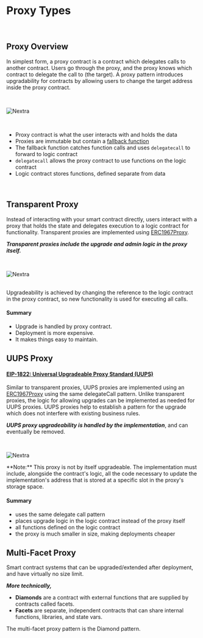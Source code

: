 

# **Proxy Types**
<br/>

## **Proxy Overview**
In simplest form, a proxy contract is a contract which delegates calls to another contract. 
Users go through the proxy, and the proxy knows which contract to delegate the call to (the target).
A proxy pattern introduces upgradability for contracts by allowing users to change the target address inside the proxy contract.

<br/>

![Nextra](../public/proxy1.png)

<br/>

- Proxy contract is what the user interacts with and holds the data
- Proxies are immutable but contain a [fallback function](https://docs.soliditylang.org/en/v0.8.9/contracts.html#fallback-function)
- The fallback function catches function calls and uses `delegatecall` to forward to logic contract
- `delegatecall` allows the proxy contract to use functions on the logic contract
- Logic contract stores functions, defined separate from data

<br/>


## **Transparent Proxy**

Instead of interacting with your smart contract directly, 
users interact with a proxy that holds the state and delegates execution to a logic contract for functionality.
Transparent proxies are implemented using [ERC1967Proxy](https://docs.openzeppelin.com/contracts/4.x/api/proxy#ERC1967Proxy).

***Transparent proxies include the upgrade and admin logic in the proxy itself.***

<br/>

![Nextra](../public/proxy3.png)

<br/>

<Callout emoji="💎">
Upgradeability is achieved by changing the reference to the logic contract in the proxy contract, so new functionality is used for executing all calls.
</Callout>


#### Summary
- Upgrade is handled by proxy contract.
- Deployment is more expensive.
- It makes things easy to maintain.

## **UUPS Proxy**
#### [**EIP-1822: Universal Upgradeable Proxy Standard (UUPS)**](https://eips.ethereum.org/EIPS/eip-1822)
Similar to transparent proxies, UUPS proxies are implemented using an [ERC1967Proxy](https://docs.openzeppelin.com/contracts/4.x/api/proxy#ERC1967Proxy) using the same delegateCall pattern. 
Unlike transparent proxies, the logic for allowing upgrades can be implemented as needed for UUPS proxies.
UUPS proxies help to establish a pattern for the upgrade which does not interfere with existing business rules. 

***UUPS proxy upgradeability is handled by the implementation***, and can eventually be removed. 

<br/>

![Nextra](../public/proxy4.avif)

<Callout emoji="💎">
  **Note:** This proxy is not by itself upgradeable. The implementation must include, alongside the contract's logic, all the code necessary to update the implementation's address that is stored at a specific slot in the proxy's storage space. 
</Callout>

#### Summary
- uses the same delegate call pattern
- places upgrade logic in the logic contract instead of the proxy itself
- all functions defined on the logic contract
- the proxy is much smaller in size, making deployments cheaper

## **Multi-Facet Proxy**

Smart contract systems that can be upgraded/extended after deployment, and have virtually no size limit. 

***More technically,*** <br/>
- **Diamonds** are a contract with external functions that are supplied by contracts called facets. <br/>
- **Facets** are separate, independent contracts that can share internal functions, libraries, and state vars.

<Callout emoji="💎">
The multi-facet proxy pattern is the Diamond pattern.
</Callout>
